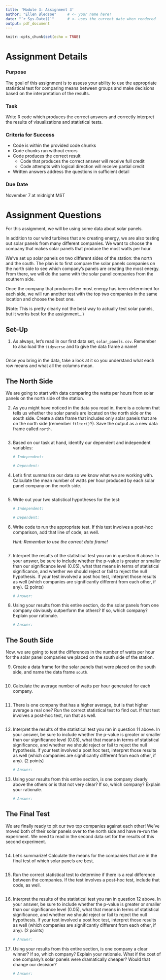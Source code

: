 ```yaml
---
title: 'Module 3: Assignment 3'
author: "Ellen Bledsoe"     # <- your name here!
date: "`r Sys.Date()`"      # <- uses the current date when rendered
output: pdf_document
---
```


```r
knitr::opts_chunk$set(echo = TRUE)
```

# Assignment Details

### Purpose

The goal of this assignment is to assess your ability to use the appropriate statistical test for comparing means between groups and make decisions based on the interpretation of the results.

### Task

Write R code which produces the correct answers and correctly interpret the results of visualizations and statistical tests.

### Criteria for Success

-   Code is within the provided code chunks
-   Code chunks run without errors
-   Code produces the correct result
    -   Code that produces the correct answer will receive full credit
    -   Code attempts with logical direction will receive partial credit
-   Written answers address the questions in sufficient detail

### Due Date

November 7 at midnight MST

# Assignment Questions

For this assignment, we will be using some data about solar panels.

In addition to our wind turbines that are creating energy, we are also testing out solar panels from many different companies. We want to choose the company that makes solar panels that produce the most watts per hour.

We've set up solar panels on two different sides of the station: the north and the south. The plan is to first compare the solar panels companies on the north side to see which company's panels are creating the most energy. From there, we will do the same with the solar panel companies from the southern side.

Once the company that produces the most energy has been determined for each side, we will run another test with the top two companies in the same location and choose the best one.

(Note: This is pretty clearly not the best way to actually test solar panels, but it works best for the assignment...)

## Set-Up

1.  As always, let's read in our first data set, `solar_panels.csv`. Remember to also load the `tidyverse` and to give the data frame a name!

    ```r

    ```

Once you bring in the data, take a look at it so you understand what each row means and what all the columns mean.

## The North Side

We are going to start with data comparing the watts per hours from solar panels on the north side of the station.

2.  As you might have noticed in the data you read in, there is a column that tells us whether the solar panels are located on the north side or the south side. Create a data frame that includes only solar panels that are on the north side (remember `filter()`?). Save the output as a new data frame called `north`.

    ```r

    ```

3.  Based on our task at hand, identify our dependent and independent variables:

    ```r
    # Independent:

    # Dependent:
    ```

4.  Let's first summarize our data so we know what we are working with. Calculate the mean number of watts per hour produced by each solar panel company on the north side.

    ```r

    ```

5.  Write out your two statistical hypotheses for the test:

    ```r
    # Independent:

    # Dependent:
    ```

6.  Write code to run the appropriate test. If this test involves a post-hoc comparison, add that line of code, as well.

    *Hint: Remember to use the correct data frame!*

    ```r

    ```

7.  Interpret the results of the statistical test you ran in question 6 above. In your answer, be sure to include whether the p-value is greater or smaller than our significance level (0.05), what that means in terms of statistical significance, and whether we should reject or fail to reject the null hypothesis. If your test involved a post hoc test, interpret those results as well (which companies are significantly different from each other, if any). (2 points)

    ```r
    # Answer:
    ```

8.  Using your results from this entire section, do the solar panels from one company obviously outperform the others? If so, which company? Explain your rationale.

    ```r
    # Answer:
    ```

## The South Side

Now, we are going to test the differences in the number of watts per hour for the solar panel companies we placed on the south side of the station.

9.  Create a data frame for the solar panels that were placed on the south side, and name the data frame `south`.

    ```r

    ```

10. Calculate the average number of watts per hour generated for each company.

    ```r

    ```

11. There is one company that has a higher average, but is that higher average a real one? Run the correct statistical test to find out. If that test involves a post-hoc test, run that as well.

    ```r

    ```

12. Interpret the results of the statistical test you ran in question 11 above. In your answer, be sure to include whether the p-value is greater or smaller than our significance level (0.05), what that means in terms of statistical significance, and whether we should reject or fail to reject the null hypothesis. If your test involved a post hoc test, interpret those results as well (which companies are significantly different from each other, if any). (2 points)

    ```r
    # Answer:
    ```

13. Using your results from this entire section, is one company clearly above the others or is that not very clear? If so, which company? Explain your rationale.

    ```r
    # Answer:
    ```

## The Final Test

We are finally ready to pit our two top companies against each other! We've moved both of their solar panels over to the north side and have re-run the experiment. We need to read in the second data set for the results of this second experiment.

```r

```

14. Let's summarize! Calculate the means for the companies that are in the final test of which solar panels are best.

    ```r

    ```

15. Run the correct statistical test to determine if there is a real difference between the companies. If the test involves a post-hoc test, include that code, as well.

    ```r

    ```

16. Interpret the results of the statistical test you ran in question 12 above. In your answer, be sure to include whether the p-value is greater or smaller than our significance level (0.05), what that means in terms of statistical significance, and whether we should reject or fail to reject the null hypothesis. If your test involved a post hoc test, interpret those results as well (which companies are significantly different from each other, if any). (2 points)

    ```r
    # Answer:
    ```

17. Using your results from this entire section, is one company a clear winner? If so, which company? Explain your rationale. What if the cost of one company's solar panels were dramatically cheaper? Would that change our decision?

    ```r
    # Answer:
    ```
